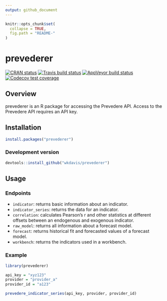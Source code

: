 ```yaml
---
output: github_document
---
```


<!-- README.md is generated from README.Rmd. Please edit that file -->

```r
knitr::opts_chunk$set(
  collapse = TRUE,
  fig.path = "README-"
)
```

# prevederer

<!-- badges: start -->
[![CRAN status](https://www.r-pkg.org/badges/version/prevederer)](https://cran.r-project.org/package=prevederer)
[![Travis build status](https://travis-ci.org/wkdavis/prevederer.svg?branch=master)](https://travis-ci.org/wkdavis/prevederer)
[![AppVeyor build status](https://ci.appveyor.com/api/projects/status/github/wkdavis/prevederer?branch=master&svg=true)](https://ci.appveyor.com/project/wkdavis/prevederer)
[![Codecov test coverage](https://codecov.io/gh/wkdavis/prevederer/branch/master/graph/badge.svg)](https://codecov.io/gh/wkdavis/prevederer?branch=master)
<!-- badges: end -->

## Overview

prevederer is an R package for accessing the Prevedere API. Access to the 
Prevedere API requires an API key.

## Installation

```r
install.packages("prevederer")
```

### Development version

```r
devtools::install_github("wkdavis/prevederer") 
```

## Usage

### Endpoints
- `indicator`: returns basic information about an indicator.
- `indicator_series`: returns the data for an indicator.
- `correlation`: calculates Pearson's r and other statistics at different offsets between an endogenous and exogenous indicator.
- `raw_model`: returns all information about a forecast model.
- `forecast`: returns historical fit and forecasted values of a forecast model.
- `workbench`: returns the indicators used in a workbench.

### Example
```r
library(prevederer)

api_key = "xyz123"
provider = "provider_a"
provider_id = "a123"

prevedere_indicator_series(api_key, provider, provider_id)
```
